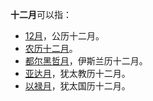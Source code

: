 '''十二月'''可以指：
*[[12月|12月]]，公历十二月。
*[[农历十二月|农历十二月]]。
*[[都尔黑哲月|都尔黑哲月]]，伊斯兰历十二月。
*[[亚达月|亚达月]]，犹太教历十二月。
*[[以禄月|以禄月]]，犹太国历十二月。

{{disambig|月12|Cat=時間消歧義}}